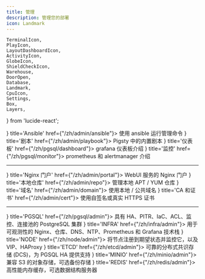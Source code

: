 ```yaml
---
title: 管理
description: 管理您的部署
icon: Landmark
---
```



    TerminalIcon,
    PlayIcon,
    LayoutDashboardIcon, 
    ActivityIcon,
    GlobeIcon,
    ShieldCheckIcon,
    Warehouse,
    DoorOpen,
    Database,
    Landmark,
    CpuIcon,
    Settings,
    Box,
    Layers,
} from 'lucide-react';

<Cards>
    <Card icon={<TerminalIcon className="text-black"/>} title='Ansible' href={"/zh/admin/ansible"}>
        使用 ansible 运行管理命令
    </Card>
    <Card icon={<PlayIcon className="text-blue-500"/>} title='剧本' href={"/zh/admin/playbook"}>
        Pigsty 中的内置剧本
    </Card>
    <Card icon={<LayoutDashboardIcon className="text-purple-600"/>} title='仪表板' href={"/zh/pgsql/dashboard"}>
        grafana 仪表板介绍
    </Card>
    <Card icon={<ActivityIcon className="text-orange-500"/>} title='监控' href={"/zh/pgsql/monitor"}>
        prometheus 和 alertmanager 介绍
    </Card>
</Cards>

--------


<Cards>
    <Card icon={<DoorOpen className="text-violet-500"/>} title='Nginx 门户' href={"/zh/admin/portal"}>
        WebUI 服务的 Nginx 门户
    </Card>
    <Card icon={<Warehouse className="text-amber-500"/>} title='本地仓库' href={"/zh/admin/repo"}>
        管理本地 APT / YUM 仓库
    </Card>
    <Card icon={<GlobeIcon className="text-cyan-500"/>} title='域名' href={"/zh/admin/domain"}>
        使用本地 / 公共域名
    </Card>
    <Card icon={<ShieldCheckIcon className="text-rose-500"/>} title='CA 和证书' href={"/zh/admin/cert"}>
        使用自签名或真实 HTTPS 证书
    </Card>
</Cards>


--------

<Cards>
    <Card icon={<Database className="text-sky-600"/>} title='PGSQL' href={"/zh/pgsql/admin"}>
        具有 HA、PITR、IaC、ACL、监控、连接池的 PostgreSQL 集群
    </Card>
    <Card icon={<Landmark className="text-green-700"/>} title='INFRA' href={"/zh/infra/admin"}>
        用于可观测性的 Nginx、仓库、DNS、NTP、Prometheus 和 Grafana 技术栈
    </Card>
    <Card icon={<CpuIcon className={"text-amber-500"}/>} title='NODE' href={"/zh/node/admin"}>
        将节点注册到期望状态并监控它，以及 VIP、HAProxy
    </Card>
    <Card icon={<Settings className={"text-sky-400"}/>} title='ETCD' href={"/zh/etcd/admin"}>
        可靠的分布式共识存储 (DCS)，为 PGSQL HA 提供支持
    </Card>
    <Card icon={<Box className="text-red-800"/>} title='MINIO' href={"/zh/minio/admin"}>
        兼容 S3 的对象存储，可选备份存储
    </Card>
    <Card icon={<Layers className="text-red-400"/>} title='REDIS' href={"/zh/redis/admin"}>
        高性能内存缓存，可选数据结构服务器
    </Card>

</Cards>